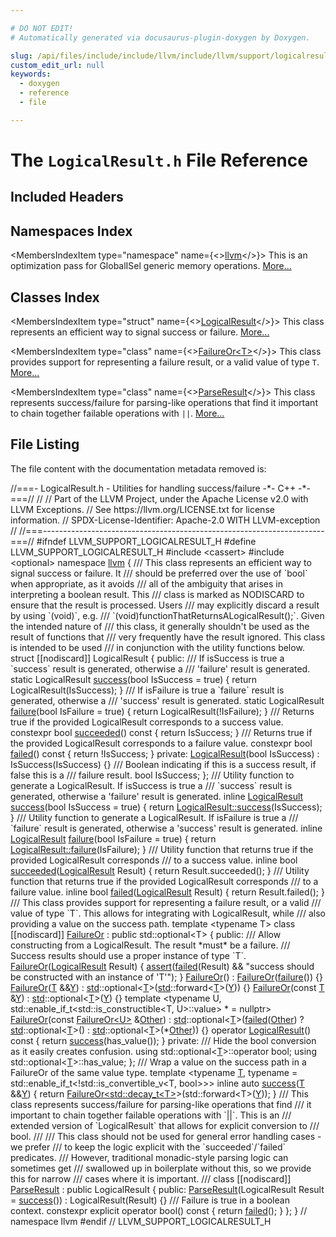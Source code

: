 ```yaml
---

# DO NOT EDIT!
# Automatically generated via docusaurus-plugin-doxygen by Doxygen.

slug: /api/files/include/include/llvm/include/llvm/support/logicalresult-h
custom_edit_url: null
keywords:
  - doxygen
  - reference
  - file

---
```





# The `LogicalResult.h` File Reference

<DoxygenPage pluginConfig={pluginConfig}>



## Included Headers

<IncludesList>
<IncludesListItem
  filePath="cassert"
  permalink=""
  isLocal="false" />
<IncludesListItem
  filePath="optional"
  permalink=""
  isLocal="false" />
</IncludesList>

## Namespaces Index

<MembersIndex>

<MembersIndexItem
  type="namespace"
  name={<><a href="/docs/api/namespaces/llvm">llvm</a></>}>
This is an optimization pass for GlobalISel generic memory operations. <a href="/docs/api/namespaces/llvm/#details">More...</a>
</MembersIndexItem>

</MembersIndex>

## Classes Index

<MembersIndex>

<MembersIndexItem
  type="struct"
  name={<><a href="/docs/api/structs/llvm/logicalresult">LogicalResult</a></>}>
This class represents an efficient way to signal success or failure. <a href="/docs/api/structs/llvm/logicalresult/#details">More...</a>
</MembersIndexItem>

<MembersIndexItem
  type="class"
  name={<><a href="/docs/api/classes/llvm/failureor">FailureOr&lt;T&gt;</a></>}>
This class provides support for representing a failure result, or a valid value of type <code>T</code>. <a href="/docs/api/classes/llvm/failureor/#details">More...</a>
</MembersIndexItem>

<MembersIndexItem
  type="class"
  name={<><a href="/docs/api/classes/llvm/parseresult">ParseResult</a></>}>
This class represents success/failure for parsing-like operations that find it important to chain together failable operations with <code>||</code>. <a href="/docs/api/classes/llvm/parseresult/#details">More...</a>
</MembersIndexItem>

</MembersIndex>


## File Listing

The file content with the documentation metadata removed is:

<ProgramListing>

<Link id="l00001" /><CodeLine lineNumber="1"><Highlight kind="comment">//===- LogicalResult.h - Utilities for handling success/failure -&#42;- C++ -&#42;-===//</Highlight><Highlight kind="normal"></Highlight></CodeLine>
<Link id="l00002" /><CodeLine lineNumber="2"><Highlight kind="normal"></Highlight><Highlight kind="comment">//</Highlight><Highlight kind="normal"></Highlight></CodeLine>
<Link id="l00003" /><CodeLine lineNumber="3"><Highlight kind="normal"></Highlight><Highlight kind="comment">// Part of the LLVM Project, under the Apache License v2.0 with LLVM Exceptions.</Highlight><Highlight kind="normal"></Highlight></CodeLine>
<Link id="l00004" /><CodeLine lineNumber="4"><Highlight kind="normal"></Highlight><Highlight kind="comment">// See https://llvm.org/LICENSE.txt for license information.</Highlight><Highlight kind="normal"></Highlight></CodeLine>
<Link id="l00005" /><CodeLine lineNumber="5"><Highlight kind="normal"></Highlight><Highlight kind="comment">// SPDX-License-Identifier: Apache-2.0 WITH LLVM-exception</Highlight><Highlight kind="normal"></Highlight></CodeLine>
<Link id="l00006" /><CodeLine lineNumber="6"><Highlight kind="normal"></Highlight><Highlight kind="comment">//</Highlight><Highlight kind="normal"></Highlight></CodeLine>
<Link id="l00007" /><CodeLine lineNumber="7"><Highlight kind="normal"></Highlight><Highlight kind="comment">//===----------------------------------------------------------------------===//</Highlight><Highlight kind="normal"></Highlight></CodeLine>
<Link id="l00008" /><CodeLine lineNumber="8"><Highlight kind="normal"></Highlight></CodeLine>
<Link id="l00009" /><CodeLine lineNumber="9"><Highlight kind="normal"></Highlight><Highlight kind="preprocessor">#ifndef LLVM&#95;SUPPORT&#95;LOGICALRESULT&#95;H</Highlight><Highlight kind="normal"></Highlight></CodeLine>
<Link id="l00010" /><CodeLine lineNumber="10"><Highlight kind="normal"></Highlight><Highlight kind="preprocessor">#define LLVM&#95;SUPPORT&#95;LOGICALRESULT&#95;H</Highlight><Highlight kind="normal"></Highlight></CodeLine>
<Link id="l00011" /><CodeLine lineNumber="11"><Highlight kind="normal"></Highlight></CodeLine>
<Link id="l00012" /><CodeLine lineNumber="12"><Highlight kind="normal"></Highlight><Highlight kind="preprocessor">#include &lt;cassert&gt;</Highlight><Highlight kind="normal"></Highlight></CodeLine>
<Link id="l00013" /><CodeLine lineNumber="13"><Highlight kind="normal"></Highlight><Highlight kind="preprocessor">#include &lt;optional&gt;</Highlight><Highlight kind="normal"></Highlight></CodeLine>
<Link id="l00014" /><CodeLine lineNumber="14"><Highlight kind="normal"></Highlight></CodeLine>
<Link id="l00015" /><CodeLine lineNumber="15"><Highlight kind="normal"></Highlight><Highlight kind="keyword">namespace </Highlight><Highlight kind="normal"><a href="/docs/api/namespaces/llvm">llvm</a> &#123;</Highlight><Highlight kind="comment"></Highlight></CodeLine>
<Link id="l00016" /><CodeLine lineNumber="16"><Highlight kind="comment">/// This class represents an efficient way to signal success or failure. It</Highlight></CodeLine>
<Link id="l00017" /><CodeLine lineNumber="17"><Highlight kind="comment">/// should be preferred over the use of &#96;bool&#96; when appropriate, as it avoids</Highlight></CodeLine>
<Link id="l00018" /><CodeLine lineNumber="18"><Highlight kind="comment">/// all of the ambiguity that arises in interpreting a boolean result. This</Highlight></CodeLine>
<Link id="l00019" /><CodeLine lineNumber="19"><Highlight kind="comment">/// class is marked as NODISCARD to ensure that the result is processed. Users</Highlight></CodeLine>
<Link id="l00020" /><CodeLine lineNumber="20"><Highlight kind="comment">/// may explicitly discard a result by using &#96;(void)&#96;, e.g.</Highlight></CodeLine>
<Link id="l00021" /><CodeLine lineNumber="21"><Highlight kind="comment">/// &#96;(void)functionThatReturnsALogicalResult();&#96;. Given the intended nature of</Highlight></CodeLine>
<Link id="l00022" /><CodeLine lineNumber="22"><Highlight kind="comment">/// this class, it generally shouldn&#39;t be used as the result of functions that</Highlight></CodeLine>
<Link id="l00023" /><CodeLine lineNumber="23"><Highlight kind="comment">/// very frequently have the result ignored. This class is intended to be used</Highlight></CodeLine>
<Link id="l00024" /><CodeLine lineNumber="24"><Highlight kind="comment">/// in conjunction with the utility functions below.</Highlight><Highlight kind="normal"></Highlight></CodeLine>
<Link id="l00025" /><CodeLine lineNumber="25" lineLink="/docs/api/structs/llvm/logicalresult"><Highlight kind="normal"></Highlight><Highlight kind="keyword">struct </Highlight><Highlight kind="normal">&#91;&#91;nodiscard&#93;&#93; LogicalResult &#123;</Highlight></CodeLine>
<Link id="l00026" /><CodeLine lineNumber="26"><Highlight kind="normal"></Highlight><Highlight kind="keyword">public</Highlight><Highlight kind="normal">:</Highlight><Highlight kind="comment"></Highlight></CodeLine>
<Link id="l00027" /><CodeLine lineNumber="27"><Highlight kind="comment">  /// If isSuccess is true a &#96;success&#96; result is generated, otherwise a</Highlight></CodeLine>
<Link id="l00028" /><CodeLine lineNumber="28"><Highlight kind="comment">  /// &#39;failure&#39; result is generated.</Highlight><Highlight kind="normal"></Highlight></CodeLine>
<Link id="l00029" /><CodeLine lineNumber="29" lineLink="/docs/api/structs/llvm/logicalresult/#ac3732ee5a111ea78dec325ea8c561fa8"><Highlight kind="normal">  </Highlight><Highlight kind="keyword">static</Highlight><Highlight kind="normal"> LogicalResult <a href="/docs/api/structs/llvm/logicalresult/#ac3732ee5a111ea78dec325ea8c561fa8">success</a>(</Highlight><Highlight kind="keywordtype">bool</Highlight><Highlight kind="normal"> IsSuccess = </Highlight><Highlight kind="keyword">true</Highlight><Highlight kind="normal">) &#123;</Highlight></CodeLine>
<Link id="l00030" /><CodeLine lineNumber="30"><Highlight kind="normal">    </Highlight><Highlight kind="keywordflow">return</Highlight><Highlight kind="normal"> LogicalResult(IsSuccess);</Highlight></CodeLine>
<Link id="l00031" /><CodeLine lineNumber="31"><Highlight kind="normal">  &#125;</Highlight></CodeLine>
<Link id="l00032" /><CodeLine lineNumber="32"><Highlight kind="normal"></Highlight><Highlight kind="comment"></Highlight></CodeLine>
<Link id="l00033" /><CodeLine lineNumber="33"><Highlight kind="comment">  /// If isFailure is true a &#96;failure&#96; result is generated, otherwise a</Highlight></CodeLine>
<Link id="l00034" /><CodeLine lineNumber="34"><Highlight kind="comment">  /// &#39;success&#39; result is generated.</Highlight><Highlight kind="normal"></Highlight></CodeLine>
<Link id="l00035" /><CodeLine lineNumber="35" lineLink="/docs/api/structs/llvm/logicalresult/#a3a365f10ef68d4a6974526994913150d"><Highlight kind="normal">  </Highlight><Highlight kind="keyword">static</Highlight><Highlight kind="normal"> LogicalResult <a href="/docs/api/structs/llvm/logicalresult/#a3a365f10ef68d4a6974526994913150d">failure</a>(</Highlight><Highlight kind="keywordtype">bool</Highlight><Highlight kind="normal"> IsFailure = </Highlight><Highlight kind="keyword">true</Highlight><Highlight kind="normal">) &#123;</Highlight></CodeLine>
<Link id="l00036" /><CodeLine lineNumber="36"><Highlight kind="normal">    </Highlight><Highlight kind="keywordflow">return</Highlight><Highlight kind="normal"> LogicalResult(!IsFailure);</Highlight></CodeLine>
<Link id="l00037" /><CodeLine lineNumber="37"><Highlight kind="normal">  &#125;</Highlight></CodeLine>
<Link id="l00038" /><CodeLine lineNumber="38"><Highlight kind="normal"></Highlight><Highlight kind="comment"></Highlight></CodeLine>
<Link id="l00039" /><CodeLine lineNumber="39"><Highlight kind="comment">  /// Returns true if the provided LogicalResult corresponds to a success value.</Highlight><Highlight kind="normal"></Highlight></CodeLine>
<Link id="l00040" /><CodeLine lineNumber="40" lineLink="/docs/api/structs/llvm/logicalresult/#aaf1ae0e1c0d3c1c912fa7c39419072c8"><Highlight kind="normal">  </Highlight><Highlight kind="keyword">constexpr</Highlight><Highlight kind="normal"> </Highlight><Highlight kind="keywordtype">bool</Highlight><Highlight kind="normal"> <a href="/docs/api/structs/llvm/logicalresult/#aaf1ae0e1c0d3c1c912fa7c39419072c8">succeeded</a>()</Highlight><Highlight kind="keyword"> const </Highlight><Highlight kind="normal">&#123; </Highlight><Highlight kind="keywordflow">return</Highlight><Highlight kind="normal"> IsSuccess; &#125;</Highlight></CodeLine>
<Link id="l00041" /><CodeLine lineNumber="41"><Highlight kind="normal"></Highlight><Highlight kind="comment"></Highlight></CodeLine>
<Link id="l00042" /><CodeLine lineNumber="42"><Highlight kind="comment">  /// Returns true if the provided LogicalResult corresponds to a failure value.</Highlight><Highlight kind="normal"></Highlight></CodeLine>
<Link id="l00043" /><CodeLine lineNumber="43" lineLink="/docs/api/structs/llvm/logicalresult/#ab2850b11db804ad8b3f8fdc05c692619"><Highlight kind="normal">  </Highlight><Highlight kind="keyword">constexpr</Highlight><Highlight kind="normal"> </Highlight><Highlight kind="keywordtype">bool</Highlight><Highlight kind="normal"> <a href="/docs/api/structs/llvm/logicalresult/#ab2850b11db804ad8b3f8fdc05c692619">failed</a>()</Highlight><Highlight kind="keyword"> const </Highlight><Highlight kind="normal">&#123; </Highlight><Highlight kind="keywordflow">return</Highlight><Highlight kind="normal"> !IsSuccess; &#125;</Highlight></CodeLine>
<Link id="l00044" /><CodeLine lineNumber="44"><Highlight kind="normal"></Highlight></CodeLine>
<Link id="l00045" /><CodeLine lineNumber="45"><Highlight kind="normal"></Highlight><Highlight kind="keyword">private</Highlight><Highlight kind="normal">:</Highlight></CodeLine>
<Link id="l00046" /><CodeLine lineNumber="46"><Highlight kind="normal">  <a href="/docs/api/structs/llvm/logicalresult">LogicalResult</a>(</Highlight><Highlight kind="keywordtype">bool</Highlight><Highlight kind="normal"> IsSuccess) : IsSuccess(IsSuccess) &#123;&#125;</Highlight></CodeLine>
<Link id="l00047" /><CodeLine lineNumber="47"><Highlight kind="normal"></Highlight><Highlight kind="comment"></Highlight></CodeLine>
<Link id="l00048" /><CodeLine lineNumber="48"><Highlight kind="comment">  /// Boolean indicating if this is a success result, if false this is a</Highlight></CodeLine>
<Link id="l00049" /><CodeLine lineNumber="49"><Highlight kind="comment">  /// failure result.</Highlight><Highlight kind="normal"></Highlight></CodeLine>
<Link id="l00050" /><CodeLine lineNumber="50"><Highlight kind="normal">  </Highlight><Highlight kind="keywordtype">bool</Highlight><Highlight kind="normal"> IsSuccess;</Highlight></CodeLine>
<Link id="l00051" /><CodeLine lineNumber="51"><Highlight kind="normal">&#125;;</Highlight></CodeLine>
<Link id="l00052" /><CodeLine lineNumber="52"><Highlight kind="normal"></Highlight><Highlight kind="comment"></Highlight></CodeLine>
<Link id="l00053" /><CodeLine lineNumber="53"><Highlight kind="comment">/// Utility function to generate a LogicalResult. If isSuccess is true a</Highlight></CodeLine>
<Link id="l00054" /><CodeLine lineNumber="54"><Highlight kind="comment">/// &#96;success&#96; result is generated, otherwise a &#39;failure&#39; result is generated.</Highlight><Highlight kind="normal"></Highlight></CodeLine>
<Link id="l00055" /><CodeLine lineNumber="55" lineLink="/docs/api/namespaces/llvm/#aea6e51b13067f27d5b9bd39d1f44b670"><Highlight kind="normal"></Highlight><Highlight kind="keyword">inline</Highlight><Highlight kind="normal"> <a href="/docs/api/structs/llvm/logicalresult">LogicalResult</a> <a href="/docs/api/namespaces/llvm/#a6ea6fb3a4e8248113053829b7fd89c96a260ca9dd8a4577fc00b7bd5810298076">success</a>(</Highlight><Highlight kind="keywordtype">bool</Highlight><Highlight kind="normal"> IsSuccess = </Highlight><Highlight kind="keyword">true</Highlight><Highlight kind="normal">) &#123;</Highlight></CodeLine>
<Link id="l00056" /><CodeLine lineNumber="56"><Highlight kind="normal">  </Highlight><Highlight kind="keywordflow">return</Highlight><Highlight kind="normal"> <a href="/docs/api/structs/llvm/logicalresult/#ac3732ee5a111ea78dec325ea8c561fa8">LogicalResult::success</a>(IsSuccess);</Highlight></CodeLine>
<Link id="l00057" /><CodeLine lineNumber="57"><Highlight kind="normal">&#125;</Highlight></CodeLine>
<Link id="l00058" /><CodeLine lineNumber="58"><Highlight kind="normal"></Highlight><Highlight kind="comment"></Highlight></CodeLine>
<Link id="l00059" /><CodeLine lineNumber="59"><Highlight kind="comment">/// Utility function to generate a LogicalResult. If isFailure is true a</Highlight></CodeLine>
<Link id="l00060" /><CodeLine lineNumber="60"><Highlight kind="comment">/// &#96;failure&#96; result is generated, otherwise a &#39;success&#39; result is generated.</Highlight><Highlight kind="normal"></Highlight></CodeLine>
<Link id="l00061" /><CodeLine lineNumber="61" lineLink="/docs/api/namespaces/llvm/#a392cb1caa3784e15ca37df8e6897df42"><Highlight kind="normal"></Highlight><Highlight kind="keyword">inline</Highlight><Highlight kind="normal"> <a href="/docs/api/structs/llvm/logicalresult">LogicalResult</a> <a href="/docs/api/namespaces/llvm/#a392cb1caa3784e15ca37df8e6897df42">failure</a>(</Highlight><Highlight kind="keywordtype">bool</Highlight><Highlight kind="normal"> IsFailure = </Highlight><Highlight kind="keyword">true</Highlight><Highlight kind="normal">) &#123;</Highlight></CodeLine>
<Link id="l00062" /><CodeLine lineNumber="62"><Highlight kind="normal">  </Highlight><Highlight kind="keywordflow">return</Highlight><Highlight kind="normal"> <a href="/docs/api/structs/llvm/logicalresult/#a3a365f10ef68d4a6974526994913150d">LogicalResult::failure</a>(IsFailure);</Highlight></CodeLine>
<Link id="l00063" /><CodeLine lineNumber="63"><Highlight kind="normal">&#125;</Highlight></CodeLine>
<Link id="l00064" /><CodeLine lineNumber="64"><Highlight kind="normal"></Highlight><Highlight kind="comment"></Highlight></CodeLine>
<Link id="l00065" /><CodeLine lineNumber="65"><Highlight kind="comment">/// Utility function that returns true if the provided LogicalResult corresponds</Highlight></CodeLine>
<Link id="l00066" /><CodeLine lineNumber="66"><Highlight kind="comment">/// to a success value.</Highlight><Highlight kind="normal"></Highlight></CodeLine>
<Link id="l00067" /><CodeLine lineNumber="67" lineLink="/docs/api/namespaces/llvm/#a18200ebe6910244f83bbaeedf6a9d460"><Highlight kind="normal"></Highlight><Highlight kind="keyword">inline</Highlight><Highlight kind="normal"> </Highlight><Highlight kind="keywordtype">bool</Highlight><Highlight kind="normal"> <a href="/docs/api/namespaces/llvm/#a18200ebe6910244f83bbaeedf6a9d460">succeeded</a>(<a href="/docs/api/structs/llvm/logicalresult">LogicalResult</a> Result) &#123; </Highlight><Highlight kind="keywordflow">return</Highlight><Highlight kind="normal"> Result.succeeded(); &#125;</Highlight></CodeLine>
<Link id="l00068" /><CodeLine lineNumber="68"><Highlight kind="normal"></Highlight><Highlight kind="comment"></Highlight></CodeLine>
<Link id="l00069" /><CodeLine lineNumber="69"><Highlight kind="comment">/// Utility function that returns true if the provided LogicalResult corresponds</Highlight></CodeLine>
<Link id="l00070" /><CodeLine lineNumber="70"><Highlight kind="comment">/// to a failure value.</Highlight><Highlight kind="normal"></Highlight></CodeLine>
<Link id="l00071" /><CodeLine lineNumber="71" lineLink="/docs/api/namespaces/llvm/#a1940fcffa0ee386bdd5d54e24a7879b3"><Highlight kind="normal"></Highlight><Highlight kind="keyword">inline</Highlight><Highlight kind="normal"> </Highlight><Highlight kind="keywordtype">bool</Highlight><Highlight kind="normal"> <a href="/docs/api/namespaces/llvm/#a1940fcffa0ee386bdd5d54e24a7879b3">failed</a>(<a href="/docs/api/structs/llvm/logicalresult">LogicalResult</a> Result) &#123; </Highlight><Highlight kind="keywordflow">return</Highlight><Highlight kind="normal"> Result.failed(); &#125;</Highlight></CodeLine>
<Link id="l00072" /><CodeLine lineNumber="72"><Highlight kind="normal"></Highlight><Highlight kind="comment"></Highlight></CodeLine>
<Link id="l00073" /><CodeLine lineNumber="73"><Highlight kind="comment">/// This class provides support for representing a failure result, or a valid</Highlight></CodeLine>
<Link id="l00074" /><CodeLine lineNumber="74"><Highlight kind="comment">/// value of type &#96;T&#96;. This allows for integrating with LogicalResult, while</Highlight></CodeLine>
<Link id="l00075" /><CodeLine lineNumber="75"><Highlight kind="comment">/// also providing a value on the success path.</Highlight><Highlight kind="normal"></Highlight></CodeLine>
<Link id="l00076" /><CodeLine lineNumber="76" lineLink="/docs/api/classes/llvm/failureor"><Highlight kind="normal"></Highlight><Highlight kind="keyword">template</Highlight><Highlight kind="normal"> &lt;</Highlight><Highlight kind="keyword">typename</Highlight><Highlight kind="normal"> T&gt; </Highlight><Highlight kind="keyword">class </Highlight><Highlight kind="normal">&#91;&#91;nodiscard&#93;&#93; <a href="/docs/api/classes/llvm/failureor/#a2c3bbdaef141af5efac10bcef22fb8ae">FailureOr</a> : </Highlight><Highlight kind="keyword">public</Highlight><Highlight kind="normal"> std::optional&lt;T&gt; &#123;</Highlight></CodeLine>
<Link id="l00077" /><CodeLine lineNumber="77"><Highlight kind="normal"></Highlight><Highlight kind="keyword">public</Highlight><Highlight kind="normal">:</Highlight><Highlight kind="comment"></Highlight></CodeLine>
<Link id="l00078" /><CodeLine lineNumber="78"><Highlight kind="comment">  /// Allow constructing from a LogicalResult. The result &#42;must&#42; be a failure.</Highlight></CodeLine>
<Link id="l00079" /><CodeLine lineNumber="79"><Highlight kind="comment">  /// Success results should use a proper instance of type &#96;T&#96;.</Highlight><Highlight kind="normal"></Highlight></CodeLine>
<Link id="l00080" /><CodeLine lineNumber="80" lineLink="/docs/api/classes/llvm/failureor/#a2c3bbdaef141af5efac10bcef22fb8ae"><Highlight kind="normal">  <a href="/docs/api/classes/llvm/failureor/#a2c3bbdaef141af5efac10bcef22fb8ae">FailureOr</a>(<a href="/docs/api/structs/llvm/logicalresult">LogicalResult</a> Result) &#123;</Highlight></CodeLine>
<Link id="l00081" /><CodeLine lineNumber="81"><Highlight kind="normal">    <a href="/docs/api/files/lib/lib/target/lib/target/amdgpu/silowercontrolflow-cpp/#a4868c5d81c5ccc98c47aeab6244346a0">assert</a>(<a href="/docs/api/namespaces/llvm/#a1940fcffa0ee386bdd5d54e24a7879b3">failed</a>(Result) &amp;&amp;</Highlight></CodeLine>
<Link id="l00082" /><CodeLine lineNumber="82"><Highlight kind="normal">           </Highlight><Highlight kind="stringliteral">&quot;success should be constructed with an instance of &#39;T&#39;&quot;</Highlight><Highlight kind="normal">);</Highlight></CodeLine>
<Link id="l00083" /><CodeLine lineNumber="83"><Highlight kind="normal">  &#125;</Highlight></CodeLine>
<Link id="l00084" /><CodeLine lineNumber="84" lineLink="/docs/api/classes/llvm/failureor/#a10e7a7f95508fee95f0e733c9a76a190"><Highlight kind="normal">  <a href="/docs/api/classes/llvm/failureor/#a10e7a7f95508fee95f0e733c9a76a190">FailureOr</a>() : <a href="/docs/api/classes/llvm/failureor/#a2c3bbdaef141af5efac10bcef22fb8ae">FailureOr</a>(<a href="/docs/api/namespaces/llvm/#a392cb1caa3784e15ca37df8e6897df42">failure</a>()) &#123;&#125;</Highlight></CodeLine>
<Link id="l00085" /><CodeLine lineNumber="85" lineLink="/docs/api/classes/llvm/failureor/#a2d607bfe51bb16aa09357081fb4611b3"><Highlight kind="normal">  <a href="/docs/api/classes/llvm/failureor/#a2d607bfe51bb16aa09357081fb4611b3">FailureOr</a>(<a href="/docs/api/files/lib/lib/target/lib/target/mips/mips16isellowering-cpp/#a0acb682b8260ab1c60b918599864e2e5">T</a> &amp;&amp;<a href="/docs/api/files/lib/lib/tablegen/tablegenbackendskeleton-cpp/#a262774d3e5186511427e5b2414a85f7f">Y</a>) : <a href="/docs/api/namespaces/std">std</a>::optional&lt;<a href="/docs/api/files/lib/lib/target/lib/target/mips/mips16isellowering-cpp/#a0acb682b8260ab1c60b918599864e2e5">T</a>&gt;(<a href="/docs/api/namespaces/std">std</a>::forward&lt;<a href="/docs/api/files/lib/lib/target/lib/target/mips/mips16isellowering-cpp/#a0acb682b8260ab1c60b918599864e2e5">T</a>&gt;(<a href="/docs/api/files/lib/lib/tablegen/tablegenbackendskeleton-cpp/#a262774d3e5186511427e5b2414a85f7f">Y</a>)) &#123;&#125;</Highlight></CodeLine>
<Link id="l00086" /><CodeLine lineNumber="86" lineLink="/docs/api/classes/llvm/failureor/#a00ebddef29e44cd37f0e49aa697161ea"><Highlight kind="normal">  <a href="/docs/api/classes/llvm/failureor/#a00ebddef29e44cd37f0e49aa697161ea">FailureOr</a>(</Highlight><Highlight kind="keyword">const</Highlight><Highlight kind="normal"> <a href="/docs/api/files/lib/lib/target/lib/target/mips/mips16isellowering-cpp/#a0acb682b8260ab1c60b918599864e2e5">T</a> &amp;<a href="/docs/api/files/lib/lib/tablegen/tablegenbackendskeleton-cpp/#a262774d3e5186511427e5b2414a85f7f">Y</a>) : <a href="/docs/api/namespaces/std">std</a>::optional&lt;<a href="/docs/api/files/lib/lib/target/lib/target/mips/mips16isellowering-cpp/#a0acb682b8260ab1c60b918599864e2e5">T</a>&gt;(<a href="/docs/api/files/lib/lib/tablegen/tablegenbackendskeleton-cpp/#a262774d3e5186511427e5b2414a85f7f">Y</a>) &#123;&#125;</Highlight></CodeLine>
<Link id="l00087" /><CodeLine lineNumber="87"><Highlight kind="normal">  </Highlight><Highlight kind="keyword">template</Highlight><Highlight kind="normal"> &lt;</Highlight><Highlight kind="keyword">typename</Highlight><Highlight kind="normal"> U,</Highlight></CodeLine>
<Link id="l00088" /><CodeLine lineNumber="88"><Highlight kind="normal">            std::enable&#95;if&#95;t&lt;std::is&#95;constructible&lt;T, U&gt;::value&gt; &#42; = </Highlight><Highlight kind="keyword">nullptr</Highlight><Highlight kind="normal">&gt;</Highlight></CodeLine>
<Link id="l00089" /><CodeLine lineNumber="89" lineLink="/docs/api/classes/llvm/failureor/#a9c90a66efc1f1203c35b8023b78a1fe3"><Highlight kind="normal">  <a href="/docs/api/classes/llvm/failureor/#a9c90a66efc1f1203c35b8023b78a1fe3">FailureOr</a>(</Highlight><Highlight kind="keyword">const</Highlight><Highlight kind="normal"> <a href="/docs/api/classes/llvm/failureor/#a2c3bbdaef141af5efac10bcef22fb8ae">FailureOr&lt;U&gt;</a> &amp;<a href="/docs/api/namespaces/llvm/#a9eb4f5b98b70ee4fab9614ed58282c1fa6311ae17c1ee52b36e68aaf4ad066387">Other</a>)</Highlight></CodeLine>
<Link id="l00090" /><CodeLine lineNumber="90"><Highlight kind="normal">      : <a href="/docs/api/namespaces/std">std</a>::optional&lt;<a href="/docs/api/files/lib/lib/target/lib/target/mips/mips16isellowering-cpp/#a0acb682b8260ab1c60b918599864e2e5">T</a>&gt;(<a href="/docs/api/namespaces/llvm/#a1940fcffa0ee386bdd5d54e24a7879b3">failed</a>(<a href="/docs/api/namespaces/llvm/#a9eb4f5b98b70ee4fab9614ed58282c1fa6311ae17c1ee52b36e68aaf4ad066387">Other</a>) ? <a href="/docs/api/namespaces/std">std</a>::optional&lt;<a href="/docs/api/files/lib/lib/target/lib/target/mips/mips16isellowering-cpp/#a0acb682b8260ab1c60b918599864e2e5">T</a>&gt;()</Highlight></CodeLine>
<Link id="l00091" /><CodeLine lineNumber="91"><Highlight kind="normal">                                       : <a href="/docs/api/namespaces/std">std</a>::optional&lt;<a href="/docs/api/files/lib/lib/target/lib/target/mips/mips16isellowering-cpp/#a0acb682b8260ab1c60b918599864e2e5">T</a>&gt;(&#42;<a href="/docs/api/namespaces/llvm/#a9eb4f5b98b70ee4fab9614ed58282c1fa6311ae17c1ee52b36e68aaf4ad066387">Other</a>)) &#123;&#125;</Highlight></CodeLine>
<Link id="l00092" /><CodeLine lineNumber="92"><Highlight kind="normal"></Highlight></CodeLine>
<Link id="l00093" /><CodeLine lineNumber="93" lineLink="/docs/api/classes/llvm/failureor/#afb060effaf644cd64f306e2873ad7cbd"><Highlight kind="normal">  </Highlight><Highlight kind="keyword">operator</Highlight><Highlight kind="normal"> <a href="/docs/api/structs/llvm/logicalresult">LogicalResult</a>()</Highlight><Highlight kind="keyword"> const </Highlight><Highlight kind="normal">&#123; </Highlight><Highlight kind="keywordflow">return</Highlight><Highlight kind="normal"> <a href="/docs/api/namespaces/llvm/#aea6e51b13067f27d5b9bd39d1f44b670">success</a>(has&#95;value()); &#125;</Highlight></CodeLine>
<Link id="l00094" /><CodeLine lineNumber="94"><Highlight kind="normal"></Highlight></CodeLine>
<Link id="l00095" /><CodeLine lineNumber="95"><Highlight kind="normal"></Highlight><Highlight kind="keyword">private</Highlight><Highlight kind="normal">:</Highlight><Highlight kind="comment"></Highlight></CodeLine>
<Link id="l00096" /><CodeLine lineNumber="96"><Highlight kind="comment">  /// Hide the bool conversion as it easily creates confusion.</Highlight><Highlight kind="normal"></Highlight></CodeLine>
<Link id="l00097" /><CodeLine lineNumber="97"><Highlight kind="normal">  </Highlight><Highlight kind="keyword">using </Highlight><Highlight kind="normal">std::optional&lt;<a href="/docs/api/files/lib/lib/target/lib/target/mips/mips16isellowering-cpp/#a0acb682b8260ab1c60b918599864e2e5">T</a>&gt;::operator bool;</Highlight></CodeLine>
<Link id="l00098" /><CodeLine lineNumber="98"><Highlight kind="normal">  </Highlight><Highlight kind="keyword">using </Highlight><Highlight kind="normal">std::optional&lt;<a href="/docs/api/files/lib/lib/target/lib/target/mips/mips16isellowering-cpp/#a0acb682b8260ab1c60b918599864e2e5">T</a>&gt;::has&#95;value;</Highlight></CodeLine>
<Link id="l00099" /><CodeLine lineNumber="99"><Highlight kind="normal">&#125;;</Highlight></CodeLine>
<Link id="l00100" /><CodeLine lineNumber="100"><Highlight kind="normal"></Highlight><Highlight kind="comment"></Highlight></CodeLine>
<Link id="l00101" /><CodeLine lineNumber="101"><Highlight kind="comment">/// Wrap a value on the success path in a FailureOr of the same value type.</Highlight><Highlight kind="normal"></Highlight></CodeLine>
<Link id="l00102" /><CodeLine lineNumber="102"><Highlight kind="normal"></Highlight><Highlight kind="keyword">template</Highlight><Highlight kind="normal"> &lt;</Highlight><Highlight kind="keyword">typename</Highlight><Highlight kind="normal"> <a href="/docs/api/files/lib/lib/target/lib/target/mips/mips16isellowering-cpp/#a0acb682b8260ab1c60b918599864e2e5">T</a>,</Highlight></CodeLine>
<Link id="l00103" /><CodeLine lineNumber="103"><Highlight kind="normal">          </Highlight><Highlight kind="keyword">typename</Highlight><Highlight kind="normal"> = std::enable&#95;if&#95;t&lt;!std::is&#95;convertible&#95;v&lt;T, bool&gt;&gt;&gt;</Highlight></CodeLine>
<Link id="l00104" /><CodeLine lineNumber="104" lineLink="/docs/api/namespaces/llvm/#ae2fa50a7ec05cbf26bd9d5bb8abd5b22"><Highlight kind="normal"></Highlight><Highlight kind="keyword">inline</Highlight><Highlight kind="normal"> </Highlight><Highlight kind="keyword">auto</Highlight><Highlight kind="normal"> <a href="/docs/api/namespaces/llvm/#a6ea6fb3a4e8248113053829b7fd89c96a260ca9dd8a4577fc00b7bd5810298076">success</a>(<a href="/docs/api/files/lib/lib/target/lib/target/mips/mips16isellowering-cpp/#a0acb682b8260ab1c60b918599864e2e5">T</a> &amp;&amp;<a href="/docs/api/files/lib/lib/tablegen/tablegenbackendskeleton-cpp/#a262774d3e5186511427e5b2414a85f7f">Y</a>) &#123;</Highlight></CodeLine>
<Link id="l00105" /><CodeLine lineNumber="105"><Highlight kind="normal">  </Highlight><Highlight kind="keywordflow">return</Highlight><Highlight kind="normal"> <a href="/docs/api/classes/llvm/failureor">FailureOr&lt;std::decay&#95;t&lt;T&gt;</a>&gt;(std::forward&lt;T&gt;(<a href="/docs/api/files/lib/lib/tablegen/tablegenbackendskeleton-cpp/#a262774d3e5186511427e5b2414a85f7f">Y</a>));</Highlight></CodeLine>
<Link id="l00106" /><CodeLine lineNumber="106"><Highlight kind="normal">&#125;</Highlight></CodeLine>
<Link id="l00107" /><CodeLine lineNumber="107"><Highlight kind="normal"></Highlight><Highlight kind="comment"></Highlight></CodeLine>
<Link id="l00108" /><CodeLine lineNumber="108"><Highlight kind="comment">/// This class represents success/failure for parsing-like operations that find</Highlight></CodeLine>
<Link id="l00109" /><CodeLine lineNumber="109"><Highlight kind="comment">/// it important to chain together failable operations with &#96;||&#96;.  This is an</Highlight></CodeLine>
<Link id="l00110" /><CodeLine lineNumber="110"><Highlight kind="comment">/// extended version of &#96;LogicalResult&#96; that allows for explicit conversion to</Highlight></CodeLine>
<Link id="l00111" /><CodeLine lineNumber="111"><Highlight kind="comment">/// bool.</Highlight></CodeLine>
<Link id="l00112" /><CodeLine lineNumber="112"><Highlight kind="comment">///</Highlight></CodeLine>
<Link id="l00113" /><CodeLine lineNumber="113"><Highlight kind="comment">/// This class should not be used for general error handling cases - we prefer</Highlight></CodeLine>
<Link id="l00114" /><CodeLine lineNumber="114"><Highlight kind="comment">/// to keep the logic explicit with the &#96;succeeded&#96;/&#96;failed&#96; predicates.</Highlight></CodeLine>
<Link id="l00115" /><CodeLine lineNumber="115"><Highlight kind="comment">/// However, traditional monadic-style parsing logic can sometimes get</Highlight></CodeLine>
<Link id="l00116" /><CodeLine lineNumber="116"><Highlight kind="comment">/// swallowed up in boilerplate without this, so we provide this for narrow</Highlight></CodeLine>
<Link id="l00117" /><CodeLine lineNumber="117"><Highlight kind="comment">/// cases where it is important.</Highlight></CodeLine>
<Link id="l00118" /><CodeLine lineNumber="118"><Highlight kind="comment">///</Highlight><Highlight kind="normal"></Highlight></CodeLine>
<Link id="l00119" /><CodeLine lineNumber="119" lineLink="/docs/api/classes/llvm/parseresult"><Highlight kind="normal"></Highlight><Highlight kind="keyword">class </Highlight><Highlight kind="normal">&#91;&#91;nodiscard&#93;&#93; <a href="/docs/api/classes/llvm/parseresult/#a1c8e93421614220a28c4c685de257b15">ParseResult</a> : </Highlight><Highlight kind="keyword">public</Highlight><Highlight kind="normal"> LogicalResult &#123;</Highlight></CodeLine>
<Link id="l00120" /><CodeLine lineNumber="120"><Highlight kind="normal"></Highlight><Highlight kind="keyword">public</Highlight><Highlight kind="normal">:</Highlight></CodeLine>
<Link id="l00121" /><CodeLine lineNumber="121" lineLink="/docs/api/classes/llvm/parseresult/#a1c8e93421614220a28c4c685de257b15"><Highlight kind="normal">  <a href="/docs/api/classes/llvm/parseresult/#a1c8e93421614220a28c4c685de257b15">ParseResult</a>(LogicalResult Result = <a href="/docs/api/structs/llvm/logicalresult/#ac3732ee5a111ea78dec325ea8c561fa8">success</a>()) : LogicalResult(Result) &#123;&#125;</Highlight></CodeLine>
<Link id="l00122" /><CodeLine lineNumber="122"><Highlight kind="normal"></Highlight><Highlight kind="comment"></Highlight></CodeLine>
<Link id="l00123" /><CodeLine lineNumber="123"><Highlight kind="comment">  /// Failure is true in a boolean context.</Highlight><Highlight kind="normal"></Highlight></CodeLine>
<Link id="l00124" /><CodeLine lineNumber="124" lineLink="/docs/api/classes/llvm/parseresult/#a08d8feb4584f75764e82340ac35ac9a5"><Highlight kind="normal">  </Highlight><Highlight kind="keyword">constexpr</Highlight><Highlight kind="normal"> </Highlight><Highlight kind="keyword">explicit</Highlight><Highlight kind="normal"> </Highlight><Highlight kind="keyword">operator</Highlight><Highlight kind="normal"> bool()</Highlight><Highlight kind="keyword"> const </Highlight><Highlight kind="normal">&#123; </Highlight><Highlight kind="keywordflow">return</Highlight><Highlight kind="normal"> <a href="/docs/api/structs/llvm/logicalresult/#ab2850b11db804ad8b3f8fdc05c692619">failed</a>(); &#125;</Highlight></CodeLine>
<Link id="l00125" /><CodeLine lineNumber="125"><Highlight kind="normal">&#125;;</Highlight></CodeLine>
<Link id="l00126" /><CodeLine lineNumber="126"><Highlight kind="normal">&#125; </Highlight><Highlight kind="comment">// namespace llvm</Highlight><Highlight kind="normal"></Highlight></CodeLine>
<Link id="l00127" /><CodeLine lineNumber="127"><Highlight kind="normal"></Highlight></CodeLine>
<Link id="l00128" /><CodeLine lineNumber="128"><Highlight kind="normal"></Highlight><Highlight kind="preprocessor">#endif </Highlight><Highlight kind="comment">// LLVM&#95;SUPPORT&#95;LOGICALRESULT&#95;H</Highlight><Highlight kind="normal"></Highlight></CodeLine>

</ProgramListing>

</DoxygenPage>
